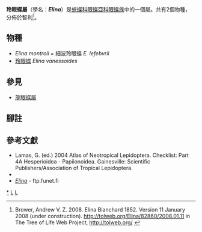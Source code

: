 {{NoteTA|G1=Butterfly}}
{{Automatic Taxobox
| taxon = Elina
| authority = Blanchard, 1852
| type_species = [[玲眼蝶|玲眼蝶]]<br />''Elina vanessoides''
| type_species_authority = Blanchard, 1852
| subdivision_ranks = 物種
| subdivision = 共2種，詳閱正文。
| synonyms = 
}}

'''玲眼蝶屬'''（學名：'''''Elina'''''）是[[蛺蝶科|蛺蝶科]][[眼蝶亞科|眼蝶亞科]][[眼蝶族|眼蝶族]]中的一個屬。共有2個物種，分佈於智利<ref name=tol>Brower, Andrew V. Z. 2008. Elina Blanchard 1852. Version 11 January 2008 (under construction). http://tolweb.org/Elina/82860/2008.01.11 {{Wayback|url=http://tolweb.org/Elina/82860/2008.01.11 |date=20160801191741 }} in The Tree of Life Web Project, http://tolweb.org/ {{Wayback|url=http://tolweb.org/ |date=20110515100516 }} {{en}}</ref>。

== 物種 ==
* ''Elina montroli'' = 細波玲眼蝶 ''E. lefebvrii''
* [[玲眼蝶|玲眼蝶]] ''Elina vanessoides''
<!--
== 圖集 ==
<gallery>
</gallery>
-->

== 參見 ==
* [[旎眼蝶屬|旎眼蝶屬]]

== 腳註 ==
{{reflist}}

== 參考文獻 ==
{{Commons category| Elina}}
* Lamas, G. (ed.) 2004 Atlas of Neotropical Lepidoptera. Checklist: Part 4A Hesperioidea - Papiionoidea. Gainesville: Scientific Publishers/Association of Tropical Lepidoptera.
* {{Cite book | author = 寿建新 周尧 李宇飞 | title = 世界蝴蝶分類名錄 | location = 中國 | publisher = 陝西科學技術出版社 | date = 2006-04-01 | ISBN = 9787536936768 | language= zh-hans }}
* [http://ftp.funet.fi/pub/sci/bio/life/insecta/lepidoptera/ditrysia/papilionoidea/nymphalidae/satyrinae/elina/ ''Elina''] {{Wayback|url=http://ftp.funet.fi/pub/sci/bio/life/insecta/lepidoptera/ditrysia/papilionoidea/nymphalidae/satyrinae/elina/ |date=20170427193624 }} - ftp.funet.fi

{{眼蝶亞科}}
{{Taxonbar}}
[[Category:玲眼蝶屬|*]]
[[Category:黧眼蝶亞族|L]]
[[Category:_1852年描述的分类群|L]]